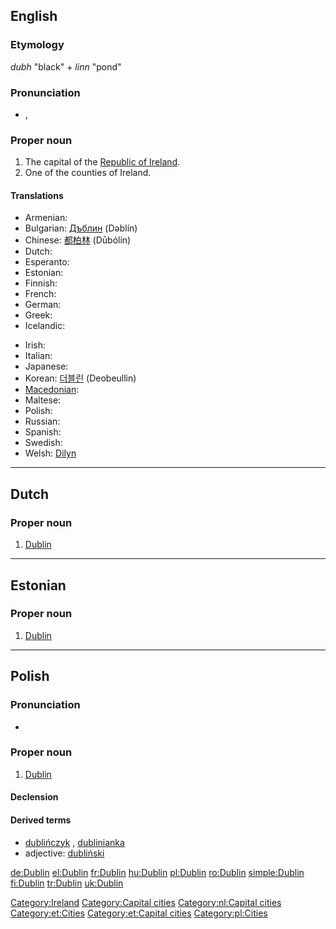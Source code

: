 {{wikipedia}}
==English==

===Etymology===
{{etyl|sga}} ''dubh'' "black" + ''linn'' "pond"

===Pronunciation===
*{{IPA|/ˈdʌblən/}}, {{SAMPA|/"dVbl@n/}}

===Proper noun===
{{en-proper noun}}

# The capital of the [[Republic of Ireland]].
# One of the counties of Ireland.
====Translations====
{{trans-top|the capital of the Republic of Ireland}}
* Armenian: {{t-|hy|Դուբլին|tr=Dublin|sc=Armn|xs=Armenian}}
* Bulgarian: [[Дъблин]] (Dəblín)
* Chinese: [[都柏林]] (Dūbólín)
* Dutch: {{t-|nl|Dublin}}
* Esperanto: {{t-|eo|Dublino|xs=Esperanto}}
* Estonian: {{t-|et|Dublin}}
* Finnish: {{t+|fi|Dublin}}
* French: {{t+|fr|Dublin}}
* German: {{t+|de|Dublin}}
* Greek: {{t+|el|Δουβλίνο|sc=Grek}}
* Icelandic: {{t-|is|Dyflinn|f}}
{{trans-mid}}
* Irish: {{t-|ga|Baile Átha Cliath|m|xs=Irish}}
* Italian: {{t-|it|Dublino|f}}
* Japanese: {{t-|ja|ダブリン|tr=Daburin|sc=Jpan}}
* Korean: [[더블린]] (Deobeullin)
* [[Macedonian]]: {{t|mk|Даблин|m|tr=Dáblin|sc=Cyrl|xs=Macedonian}}
* Maltese: {{t-|mt|Dublin|xs=Maltese}}
* Polish: {{t+|pl|Dublin|m}}
* Russian: {{t+|ru|Дублин|m|tr=Dublín|sc=Cyrl}}
* Spanish: {{t+|es|Dublín}}
* Swedish: {{t-|sv|Dublin}}
* Welsh:  [[Dilyn]]
{{trans-bottom}}

[[Category:Ireland]]
[[Category:Capital cities]]
----

==Dutch==
{{wikipedia|lang=nl}}

===Proper noun===
{{infl|nl|proper noun}}

# [[#English|Dublin]]

[[Category:nl:Capital cities]]

----

==Estonian==

===Proper noun===
{{infl|et|proper noun}}

# [[#English|Dublin]]

[[Category:et:Cities]]
[[Category:et:Capital cities]]
----
==Polish==

===Pronunciation===
* {{IPA|/ˈd̪ublin̪/|lang=pl}}

===Proper noun===
{{infl|pl|proper noun|g=m}}

# [[#English|Dublin]]

====Declension====
{{pl-decl-noun-sing
|Dublin
|Dublinu
|Dublinowi
|Dublin
|Dublinem
|Dublinie
|Dublinie
}}

====Derived terms====
*[[dublińczyk]] {{m}}, [[dublinianka]] {{f}}
*adjective: [[dubliński]]

[[Category:pl:Cities]]

[[de:Dublin]]
[[el:Dublin]]
[[fr:Dublin]]
[[hu:Dublin]]
[[pl:Dublin]]
[[ro:Dublin]]
[[simple:Dublin]]
[[fi:Dublin]]
[[tr:Dublin]]
[[uk:Dublin]]